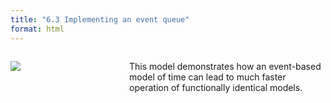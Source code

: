 ```yaml
---
title: "6.3 Implementing an event queue"
format: html
---
```


:::: {.columns}
::: {.column width=35%}
[![](6.3-event-queue-simple.png)](6.3-event-queue-simple.nlogo)
:::

::: {.column width=65%}
This model demonstrates how an event-based model of time can lead to much faster operation of functionally identical models.
:::
::::